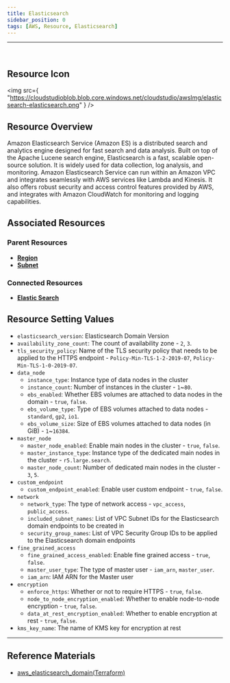 ```yaml
---
title: Elasticsearch
sidebar_position: 0
tags: [AWS, Resource, Elasticsearch]
---
```


<hr />
<br />

## Resource Icon

<img
    src={
        "https://cloudstudioblob.blob.core.windows.net/cloudstudio/awsImg/elasticsearch-elasticsearch.png"
    }
/>

## Resource Overview

Amazon Elasticsearch Service (Amazon ES) is a distributed search and analytics engine designed for fast search and data analysis. 
Built on top of the Apache Lucene search engine, Elasticsearch is a fast, scalable open-source solution. 
It is widely used for data collection, log analysis, and monitoring. 
Amazon Elasticsearch Service can run within an Amazon VPC and integrates seamlessly with AWS services like Lambda and Kinesis. It also offers robust security and access control features provided by AWS, and integrates with Amazon CloudWatch for monitoring and logging capabilities.

## Associated Resources

### Parent Resources

-   [**Region**](https://docs.cstudio.app/docs/resource/aws/Base/Region)
-   [**Subnet**](https://docs.cstudio.app/docs/resource/aws/Vpc/Subnet)

### Connected Resources

-   [**Elastic Search**](https://docs.cstudio.app/docs/resource/aws/Elasticsearch/Elasticsearch)


## Resource Setting Values

-   `elasticsearch_version`: Elasticsearch Domain Version
-   `availability_zone_count`: The count of availability zone - `2`, `3`.
-   `tls_security_policy`: Name of the TLS security policy that needs to be applied to the HTTPS endpoint - `Policy-Min-TLS-1-2-2019-07`, `Policy-Min-TLS-1-0-2019-07`.
-   `data_node`
    -   `instance_type`: Instance type of data nodes in the cluster
    -   `instance_count`: Number of instances in the cluster - `1`~`80`.
    -   `ebs_enabled`: Whether EBS volumes are attached to data nodes in the domain - `true`, `false`.
    -   `ebs_volume_type`: Type of EBS volumes attached to data nodes - `standard`, `gp2`, `io1`.
    -   `ebs_volume_size`: Size of EBS volumes attached to data nodes (in GiB) - `1`~`16384`.
-   `master_node`
    -   `master_node_enabled`: Enable main nodes in the cluster - `true`, `false`.
    -   `master_instance_type`: Instance type of the dedicated main nodes in the cluster - `r5.large.search`.
    -   `master_node_count`: Number of dedicated main nodes in the cluster - `3`, `5`.
-   `custom_endpoint`
    -   `custom_endpoint_enabled`: Enable user custom endpoint - `true`, `false`.
-   `network`
    -   `network_type`: The type of network access - `vpc_access`, `public_access`.
    -   `included_subnet_names`: List of VPC Subnet IDs for the Elasticsearch domain endpoints to be created in
    -   `security_group_names`: List of VPC Security Group IDs to be applied to the Elasticsearch domain endpoints
-   `fine_grained_access`
    -   `fine_grained_access_enabled`: Enable fine grained access - `true`, `false`.
    -   `master_user_type`: The type of master user - `iam_arn`, `master_user`.
    -   `iam_arn`: IAM ARN for the Master user
-   `encryption`
    -   `enforce_https`: Whether or not to require HTTPS - `true`, `false`.
    -   `node_to_node_encryption_enabled`: Whether to enable node-to-node encryption - `true`, `false`.
    -   `data_at_rest_encryption_enabled`: Whether to enable encryption at rest - `true`, `false`.
-   `kms_key_name`: The name of KMS key for encryption at rest

---

## Reference Materials

-   [aws_elasticsearch_domain(Terraform)](https://registry.terraform.io/providers/hashicorp/aws/latest/docs/resources/elasticsearch_domain)
